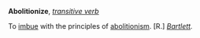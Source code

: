 '''Abolitionize''', ''[[transitive verb (part of speech)|transitive verb]]''

To [[imbue]] with the principles of [[abolitionism]]. [R.] ''[[Bartlett (source)|Bartlett]].''
